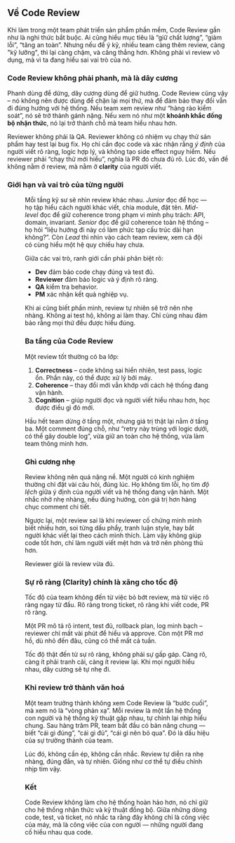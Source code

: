 ## Về Code Review

Khi làm trong một team phát triển sản phẩm phần mềm, Code Review gần như là nghi thức bắt buộc.
Ai cũng hiểu mục tiêu là “giữ chất lượng”, “giảm lỗi”, “tăng an toàn”.
Nhưng nếu để ý kỹ, nhiều team càng thêm review, càng "kỹ lưỡng", thì lại càng chậm, và căng thẳng hơn.
Không phải vì review vô dụng, mà vì ta đang hiểu sai vai trò của nó.

### Code Review không phải phanh, mà là dây cương

Phanh dùng để dừng, dây cương dùng để giữ hướng.
Code Review cũng vậy – nó không nên được dùng để chặn lại mọi thứ, mà để đảm bảo thay đổi vẫn đi đúng hướng với hệ thống.
Nếu team xem review như “hàng rào kiểm soát”, nó sẽ trở thành gánh nặng.
Nếu xem nó như một **khoảnh khắc đồng bộ nhận thức**, nó lại trở thành chỗ mà team hiểu nhau hơn.

Reviewer không phải là QA.
Reviewer không có nhiệm vụ chạy thử sản phẩm hay test lại bug fix.
Họ chỉ cần đọc code và xác nhận rằng *ý định* của người viết rõ ràng, logic hợp lý, và không tạo side effect nguy hiểm.
Nếu reviewer phải “chạy thử mới hiểu”, nghĩa là PR đó chưa đủ rõ.
Lúc đó, vấn đề không nằm ở review, mà nằm ở **clarity** của người viết.

### Giới hạn và vai trò của từng người

<Figure 
  src="/maxubrqcool/0020/0020_code_review_1_x4pt9m.png"
  alt="Giới hạn và vai trò của từng người"
  title="Giới hạn và vai trò của từng người"
/>

Mỗi tầng kỹ sư sẽ nhìn review khác nhau.
_Junior_ đọc để học — họ tập hiểu cách người khác viết, chia module, đặt tên.
_Mid-level_ đọc để giữ coherence trong phạm vi mình phụ trách: API, domain, invariant.
_Senior_ đọc để giữ coherence toàn hệ thống – họ hỏi “liệu hướng đi này có làm phức tạp cấu trúc dài hạn không?”.
Còn _Lead_ thì nhìn vào cách team review, xem cả đội có cùng hiểu một hệ quy chiếu hay chưa.

Giữa các vai trò, ranh giới cần phải phân biệt rõ:

* **Dev** đảm bảo code chạy đúng và test đủ.
* **Reviewer** đảm bảo logic và ý định rõ ràng.
* **QA** kiểm tra behavior.
* **PM** xác nhận kết quả nghiệp vụ.

Khi ai cũng biết phần mình, review tự nhiên sẽ trở nên nhẹ nhàng.
Không ai test hộ, không ai làm thay.
Chỉ cùng nhau đảm bảo rằng mọi thứ đều được hiểu đúng.

### Ba tầng của Code Review

Một review tốt thường có ba lớp:

1. **Correctness** – code không sai hiển nhiên, test pass, logic ổn. Phần này, có thể được xử lý bởi máy.
2. **Coherence** – thay đổi mới vẫn khớp với cách hệ thống đang vận hành.
3. **Cognition** – giúp người đọc và người viết hiểu nhau hơn, học được điều gì đó mới.

Hầu hết team dừng ở tầng một, nhưng giá trị thật lại nằm ở tầng ba.
Một comment đúng chỗ, như “retry này trùng với logic dưới, có thể gây double log”,
vừa giữ an toàn cho hệ thống, vừa làm team thông minh hơn.

### Ghì cương nhẹ

Review không nên quá nặng nề.
Một người có kinh nghiệm thường chỉ đặt vài câu hỏi, đúng lúc.
Họ không tìm lỗi, họ tìm *độ lệch* giữa ý định của người viết và hệ thống đang vận hành.
Một nhắc nhở nhẹ nhàng, nếu đúng hướng, còn giá trị hơn hàng chục comment chi tiết.

Ngược lại, một review sai là khi reviewer cố chứng minh mình biết nhiều hơn,
soi từng dấu phẩy, tranh luận style, hay bắt người khác viết lại theo cách mình thích.
Làm vậy không giúp code tốt hơn, chỉ làm người viết mệt hơn và trở nên phòng thủ hơn.

Reviewer giỏi là review vừa đủ.

### Sự rõ ràng (Clarity) chính là xăng cho tốc độ

Tốc độ của team không đến từ việc bỏ bớt review,
mà từ việc rõ ràng ngay từ đầu.
Rõ ràng trong ticket, rõ ràng khi viết code, PR rõ ràng.

Một PR mô tả rõ intent, test đủ, rollback plan, log minh bạch –
reviewer chỉ mất vài phút để hiểu và approve.
Còn một PR mơ hồ, dù nhỏ đến đâu, cũng có thể mất cả tuần.

Tốc độ thật đến từ sự rõ ràng, không phải sự gấp gáp.
Càng rõ, càng ít phải tranh cãi, càng ít review lại.
Khi mọi người hiểu nhau, dây cương sẽ tự nhẹ đi.

### Khi review trở thành văn hoá

Một team trưởng thành không xem Code Review là “bước cuối”,
mà xem nó là “vòng phản xạ”.
Mỗi review là một lần hệ thống con người và hệ thống kỹ thuật gặp nhau,
tự chỉnh lại nhịp hiểu chung.
Sau hàng trăm PR, team bắt đầu có bản năng chung — biết “cái gì đúng”, “cái gì đủ”, “cái gì nên bỏ qua”.
Đó là dấu hiệu của sự trưởng thành của team.

Lúc đó, không cần ép, không cần nhắc. Review tự diễn ra nhẹ nhàng, đúng đắn, và tự nhiên.
Giống như cơ thể tự điều chỉnh nhịp tim vậy.

### Kết

Code Review không làm cho hệ thống hoàn hảo hơn,
nó chỉ giữ cho hệ thống nhận thức và kỹ thuật đồng bộ.
Giữa những dòng code, test, và ticket, nó nhắc ta rằng đây không chỉ là công việc của máy, mà là công việc của con người — những người đang cố hiểu nhau qua code.